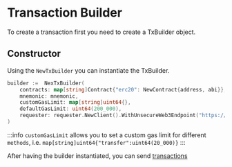 # Transaction Builder

To create a transaction first you need to create a TxBuilder object.

## Constructor

Using the `NewTxBuilder` you can instantiate the TxBuilder.

```go
builder :=  NexTxBuilder(
	contracts: map[string]Contract{"erc20": NewContract{address, abi}},
	mnemonic: mnemonic,
	customGasLimit: map[string]uint64{},
	defaultGasLimit: uint64(200_000),
	requester: requester.NewClient().WithUnsecureWeb3Endpoint("https://proxy.evmos.org/web3"),
)
```

:::info
`customGasLimit` allows you to set a custom gas limit for different `methods`, i.e. `map[string]uint64{"transfer":uint64(20_000)}`
:::

After having the builder instantiated, you can send [transactions](/lib/txbuilder/transaction)
